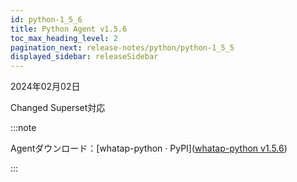 ```yaml
---
id: python-1_5_6
title: Python Agent v1.5.6
toc_max_heading_level: 2
pagination_next: release-notes/python/python-1_5_5
displayed_sidebar: releaseSidebar
---
```


2024年02月02日

<Status>Changed</Status> Superset対応

:::note

Agentダウンロード：[whatap-python · PyPI]([whatap-python v1.5.6](https://pypi.org/project/whatap-python/1.5.6/))

:::
